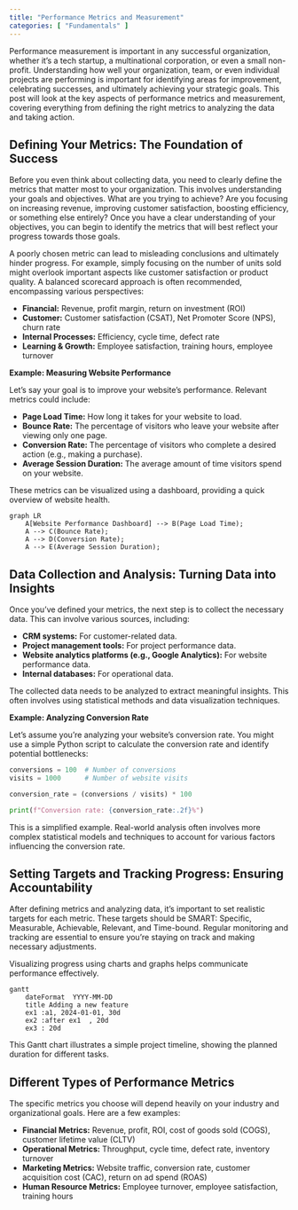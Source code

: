 ```yaml
---
title: "Performance Metrics and Measurement"
categories: [ "Fundamentals" ]
---
```


Performance measurement is important in any successful organization, whether it's a tech startup, a multinational corporation, or even a small non-profit. Understanding how well your organization, team, or even individual projects are performing is important for identifying areas for improvement, celebrating successes, and ultimately achieving your strategic goals. This post will look at the key aspects of performance metrics and measurement, covering everything from defining the right metrics to analyzing the data and taking action.

## Defining Your Metrics: The Foundation of Success

Before you even think about collecting data, you need to clearly define the metrics that matter most to your organization. This involves understanding your goals and objectives.
 What are you trying to achieve? Are you focusing on increasing revenue, improving customer satisfaction, boosting efficiency, or something else entirely? Once you have a clear understanding of your objectives, you can begin to identify the metrics that will best reflect your progress towards those goals.

A poorly chosen metric can lead to misleading conclusions and ultimately hinder progress. For example, simply focusing on the number of units sold might overlook important aspects like customer satisfaction or product quality. A balanced scorecard approach is often recommended, encompassing various perspectives:

-   **Financial:** Revenue, profit margin, return on investment (ROI)
-   **Customer:** Customer satisfaction (CSAT), Net Promoter Score (NPS), churn rate
-   **Internal Processes:** Efficiency, cycle time, defect rate
-   **Learning & Growth:** Employee satisfaction, training hours, employee turnover

**Example: Measuring Website Performance**

Let's say your goal is to improve your website's performance. Relevant metrics could include:

-   **Page Load Time:** How long it takes for your website to load.
-   **Bounce Rate:** The percentage of visitors who leave your website after viewing only one page.
-   **Conversion Rate:** The percentage of visitors who complete a desired action (e.g., making a purchase).
-   **Average Session Duration:** The average amount of time visitors spend on your website.

These metrics can be visualized using a dashboard, providing a quick overview of website health.

```mermaid
graph LR
    A[Website Performance Dashboard] --> B(Page Load Time);
    A --> C(Bounce Rate);
    A --> D(Conversion Rate);
    A --> E(Average Session Duration);
```

## Data Collection and Analysis: Turning Data into Insights

Once you've defined your metrics, the next step is to collect the necessary data. This can involve various sources, including:

-   **CRM systems:** For customer-related data.
-   **Project management tools:** For project performance data.
-   **Website analytics platforms (e.g., Google Analytics):** For website performance data.
-   **Internal databases:** For operational data.

The collected data needs to be analyzed to extract meaningful insights. This often involves using statistical methods and data visualization techniques.

**Example: Analyzing Conversion Rate**

Let's assume you're analyzing your website's conversion rate. You might use a simple Python script to calculate the conversion rate and identify potential bottlenecks:

``` python
conversions = 100  # Number of conversions
visits = 1000      # Number of website visits

conversion_rate = (conversions / visits) * 100

print(f"Conversion rate: {conversion_rate:.2f}%")
```

This is a simplified example. Real-world analysis often involves more complex statistical models and techniques to account for various factors influencing the conversion rate.

## Setting Targets and Tracking Progress: Ensuring Accountability

After defining metrics and analyzing data, it's important to set realistic targets for each metric. These targets should be SMART: Specific, Measurable, Achievable, Relevant, and Time-bound. Regular monitoring and tracking are essential to ensure you're staying on track and making necessary adjustments.

Visualizing progress using charts and graphs helps communicate performance effectively.

```mermaid
gantt
    dateFormat  YYYY-MM-DD
    title Adding a new feature
    ex1 :a1, 2024-01-01, 30d
    ex2 :after ex1  , 20d
    ex3 : 20d
```

This Gantt chart illustrates a simple project timeline, showing the planned duration for different tasks.

## Different Types of Performance Metrics

The specific metrics you choose will depend heavily on your industry and organizational goals. Here are a few examples:

-   **Financial Metrics:** Revenue, profit, ROI, cost of goods sold (COGS), customer lifetime value (CLTV)
-   **Operational Metrics:** Throughput, cycle time, defect rate, inventory turnover
-   **Marketing Metrics:** Website traffic, conversion rate, customer acquisition cost (CAC), return on ad spend (ROAS)
-   **Human Resource Metrics:** Employee turnover, employee satisfaction, training hours



